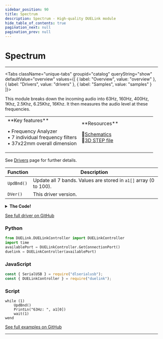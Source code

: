 ```yaml
---
sidebar_position: 90
title: Spectrum
description: Spectrum - High-quality DUELink module
hide_table_of_contents: true
pagination_next: null
pagination_prev: null
---
```



# Spectrum

<ImageSection 
  product="sospectrum-a"
  tagline="Spectrum Analyzer"
/>

---

<Tabs className="unique-tabs" groupid="catalog" queryString="show" defaultValue="overview"
  values={[
    {
        label: "Overview",
        value: "overview"
    },
    {
        label: "Drivers",
        value: "drivers"
    },
    {
        label: "Samples",
        value: "samples"
    }
]}>

<TabItem value="overview">

This module breaks down the incoming audio into 63Hz, 160Hz, 400Hz, 1Khz, 2.5Khz, 6.25Khz, 16Khz. It then measures the audio level at these frequencies.

<table><td width='50%'>
**Key features**

• Frequency Analyzer<br/>
• 7 individual frequency filters<br/>
• 37x22mm overall dimension<br/>

</td><td width='50%'>
**Resources**
 
📄[Schematics](/sch/gdl-sospectrum-a.pdf)<br/>
🔩[3D STEP file](/3d/gdl-sospectrum-a.step)<br/>
</td></table>

</TabItem>

<TabItem value="drivers">

See [Drivers](/docs/engine/drivers) page for further details.

| Function | Description |
|----------|-------------|
| `UpdBnd()` | Update all 7 bands. Values are stored in `a1[]` array (0 to 100). |
| `DVer()` | This driver version. |
<details>
<summary><strong>The Code!</strong></summary>

**Spectrum Driver**

```batch
##### Spectrum Driver #####

fn DVer()
    return 1.0
fend

Alias(strobePin=5, resetPin=3)
 
Dim a1[7]
 
fn Init() 
    DWrite(strobePin,1)
    DWrite(resetPin,1)
    Wait(1)
 
    DWrite(strobePin,0)
    Wait(1)
 
    DWrite(resetPin,1)
    Wait(1)
 
    DWrite(strobePin,1)
    Wait(1)
 
    DWrite(strobePin,0)
    Wait(1)
 
    DWrite(resetPin,0)
    Wait(1)
fend
 
fn UpdBnd() 
    for i = 0 to 7
        a1[i] = VRead(4)/3.3*100
 
        _t = TickUs()
 
        DWrite(strobePin,1)
        while (TickUs() - _t < 50) #Wait 50us
        wend
 
        DWrite(strobePin,0)
        while (TickUs() - _t < 100) #Wait 50us
        wend
    next
fend
 
Init()

####################
```

</details>

[See full driver on GitHub](https://github.com/ghi-electronics/duelink-website/tree/main/static/code/drivers)

</TabItem>

<TabItem value="samples">

### Python

```python
from DUELink.DUELinkController import DUELinkController
import time
availablePort = DUELinkController.GetConnectionPort()
duelink = DUELinkController(availablePort)
```

### JavaScript

```javascript
const { SerialUSB } = require("dlserialusb");
const { DUELinkController } = require("duelink");
```

### Script

```batch
while (1)
    UpdBnd()
    PrintLn("63Hz: ", a1[0])
    wait(1)
wend

```

[See full examples on GitHub](https://github.com/ghi-electronics/duelink-website/tree/main/static/code/samples)

</TabItem>

</Tabs>

---

<OrderSection
    product="DUELink Spectrum"
    partnumber="GDL-SOSPECTRUM-A"
    price="$0.00"
/>
